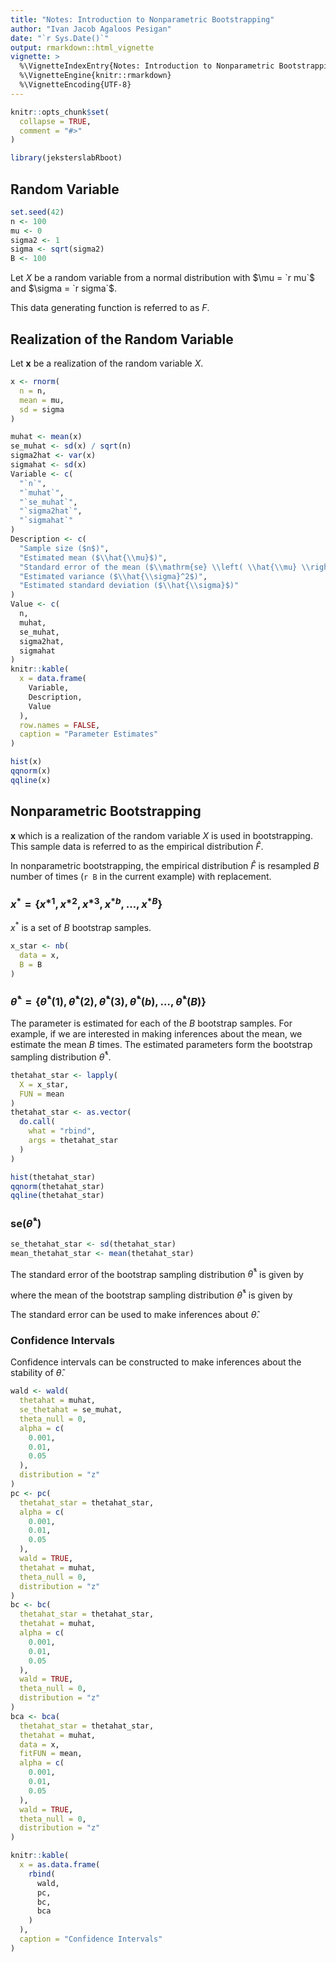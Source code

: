 ```yaml
---
title: "Notes: Introduction to Nonparametric Bootstrapping"
author: "Ivan Jacob Agaloos Pesigan"
date: "`r Sys.Date()`"
output: rmarkdown::html_vignette
vignette: >
  %\VignetteIndexEntry{Notes: Introduction to Nonparametric Bootstrapping}
  %\VignetteEngine{knitr::rmarkdown}
  %\VignetteEncoding{UTF-8}
---
```


```r
knitr::opts_chunk$set(
  collapse = TRUE,
  comment = "#>"
)
```

```r
library(jeksterslabRboot)
```

## Random Variable

```r
set.seed(42)
n <- 100
mu <- 0
sigma2 <- 1
sigma <- sqrt(sigma2)
B <- 100
```

Let $X$ be a random variable
from a normal distribution with $\mu = `r mu`$
and $\sigma = `r sigma`$.

\begin{equation}
  X
  \sim
  \mathcal{N}
  \left(
    \mu = `r mu`,
    \sigma^2 = `r sigma2`
  \right)
\end{equation}

This data generating function is referred to as $F$.

## Realization of the Random Variable

Let $\mathbf{x}$ be a realization of the random variable $X$. 

```r
x <- rnorm(
  n = n,
  mean = mu,
  sd = sigma
)
```

```r
muhat <- mean(x)
se_muhat <- sd(x) / sqrt(n)
sigma2hat <- var(x)
sigmahat <- sd(x)
Variable <- c(
  "`n`",
  "`muhat`",
  "`se_muhat`",
  "`sigma2hat`",
  "`sigmahat`"
)
Description <- c(
  "Sample size ($n$)",
  "Estimated mean ($\\hat{\\mu}$)",
  "Standard error of the mean ($\\mathrm{se} \\left( \\hat{\\mu} \\right)$)",
  "Estimated variance ($\\hat{\\sigma}^2$)",
  "Estimated standard deviation ($\\hat{\\sigma}$)"
)
Value <- c(
  n,
  muhat,
  se_muhat,
  sigma2hat,
  sigmahat
)
knitr::kable(
  x = data.frame(
    Variable,
    Description,
    Value
  ),
  row.names = FALSE,
  caption = "Parameter Estimates"
)
```

```r
hist(x)
qqnorm(x)
qqline(x)
```

## Nonparametric Bootstrapping

$\mathbf{x}$ which is a realization of the random variable $X$
is used in bootstrapping.
This sample data is referred to as the empirical distribution
$\hat{F}$.

In nonparametric bootstrapping,
the empirical distribution
$\hat{F}$
is resampled
$B$ number of times (`r B` in the current example) with replacement.

### $x^{*} = \left\{ x^{*1}, x^{*2}, x^{*3}, x^{*b}, \dots, x^{*B} \right\}$

$x^{*}$ is a set of $B$ bootstrap samples.

```r
x_star <- nb(
  data = x,
  B = B
)
```

### $\hat{\theta}^{*} = \left\{ \hat{\theta}^{*} \left( 1 \right), \hat{\theta}^{*} \left( 2 \right), \hat{\theta}^{*} \left( 3 \right), \hat{\theta}^{*} \left( b \right), \dots, \hat{\theta}^{*} \left( B \right)\right\}$

The parameter is estimated for each of the $B$
bootstrap samples.
For example,
if we are interested in making inferences about the mean,
we estimate the mean $B$ times.
The estimated parameters form the bootstrap sampling distribution
$\hat{\theta}^{*}$.

```r
thetahat_star <- lapply(
  X = x_star,
  FUN = mean
)
thetahat_star <- as.vector(
  do.call(
    what = "rbind",
    args = thetahat_star
  )
)
```

```r
hist(thetahat_star)
qqnorm(thetahat_star)
qqline(thetahat_star)
```

### $\mathrm{se} \left( \hat{\theta}^{*} \right)$

```r
se_thetahat_star <- sd(thetahat_star)
mean_thetahat_star <- mean(thetahat_star)
```

The standard error of the bootstrap sampling distribution
$\hat{\theta}^{*}$
is given by

\begin{equation}
  \mathrm{se}
  \left(
    \hat{\theta}^{*}
  \right)
  =
  \sqrt{
    \frac{1}{B - 1}
    \sum_{b = 1}^{B}
    \left[
      \hat{\theta}^{*} \left( b \right)
      -
      \hat{\theta}^{*} \left( \cdot \right)
    \right]^2
  }
  =
  `r se_thetahat_star`
\end{equation}

where
the mean of the bootstrap sampling distribution
$\hat{\theta}^{*}$
is given by

\begin{equation}
  \hat{\theta}^{*}
  \left(
    \cdot
  \right)
  =
  \frac{1}{B}
  \sum_{b = 1}^{B}
  \hat{\theta}^{*} \left( b \right) 
  =
  `r mean_thetahat_star`
  .
\end{equation}

The standard error can be used to make inferences about $\hat{\theta}$.

### Confidence Intervals

Confidence intervals can be constructed
to make inferences about the stability of $\hat{\theta}$.

```r
wald <- wald(
  thetahat = muhat,
  se_thetahat = se_muhat,
  theta_null = 0,
  alpha = c(
    0.001,
    0.01,
    0.05
  ),
  distribution = "z"
)
pc <- pc(
  thetahat_star = thetahat_star,
  alpha = c(
    0.001,
    0.01,
    0.05
  ),
  wald = TRUE,
  thetahat = muhat,
  theta_null = 0,
  distribution = "z"
)
bc <- bc(
  thetahat_star = thetahat_star,
  thetahat = muhat,
  alpha = c(
    0.001,
    0.01,
    0.05
  ),
  wald = TRUE,
  theta_null = 0,
  distribution = "z"
)
bca <- bca(
  thetahat_star = thetahat_star,
  thetahat = muhat,
  data = x,
  fitFUN = mean,
  alpha = c(
    0.001,
    0.01,
    0.05
  ),
  wald = TRUE,
  theta_null = 0,
  distribution = "z"
)
```

```r
knitr::kable(
  x = as.data.frame(
    rbind(
      wald,
      pc,
      bc,
      bca
    )
  ),
  caption = "Confidence Intervals"
)
```
